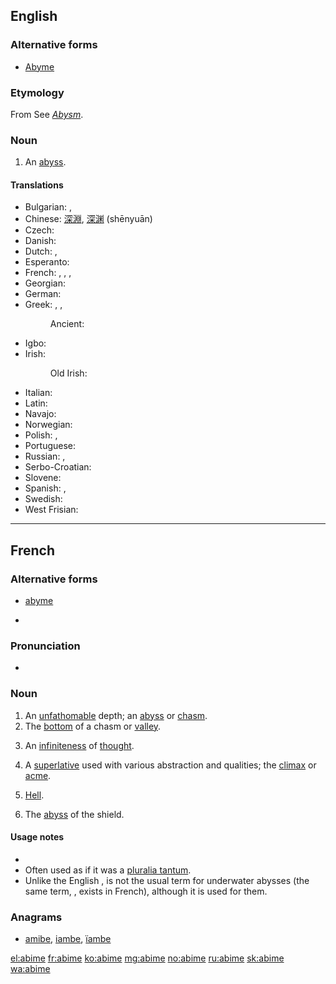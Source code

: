 ==English==

===Alternative forms===
* [[Abyme]]

===Etymology===
From {{etyl|fr|en}} {{term|abime|lang=fr}} See ''[[Abysm]]''.

===Noun===
{{en-noun}}

# {{obsolete}} An [[abyss]].

====Translations====
{{trans-top|a bottomless or unfathomed depth}}
* Bulgarian: {{t+|bg|бездна}},  {{t+|bg|пропаст}}
* Chinese: [[深淵]], [[深渊]] (shēnyuān)
* Czech: {{t+|cs|propast|f}}
* Danish: {{t-|da|afgrund|c}}
* Dutch: {{t+|nl|afgrond|m}}, {{t+|nl|ravijn|n}}
* Esperanto: {{t+|eo|abismo|xs=Esperanto}}
* French: {{t+|fr|précipice|m}}, {{t+|fr|abysse|m}}, {{t+|fr|abîme|m}}, {{t+|fr|gouffre|m}}
* Georgian: {{t-|ka|უფსკრული|sc=Geor}}
* German: {{t+|de|Abgrund|m}}
* Greek: {{t+|el|άβυσσος|f|tr=ávyssos|sc=Grek}}, {{t+|el|τάρταρα|n|p|tr=tártara|sc=Grek}}, {{t+|el|χάος|n|tr=cháos|sc=Grek}}
*: Ancient: {{tø|grc|ἄβυσσος|tr=abussos|sc=polytonic}}
* Igbo: {{tø|ig|mgbùlùgùdù}}
* Irish: {{t-|ga|aibhéis|f}}
*: Old Irish: {{tø|sga|abis}}
{{trans-mid}}
* Italian: {{t+|it|abisso|m}}
* Latin: {{t-|la|vorago|f|alt=vorāgō}}
* Navajo: {{tø|nv|doo nihonítʼį́ʼgóó ahoodzą́}}
* Norwegian: {{t+|no|avgrunn|m}}
* Polish: {{t+|pl|otchłań|f}}, {{t+|pl|przepaść|f}}
* Portuguese: {{t+|pt|abismo|m}}
* Russian: {{t+|ru|бездна|f|tr=bézdna}}, {{t+|ru|пучина|f|tr=pučína}} {{qualifier|sea}}
* Serbo-Croatian: {{t|sh|bezdan|m}}
* Slovene: {{t+|sl|brezno|n}}
* Spanish: {{t+|es|abismo|m}}, {{t+|es|sima|f}}
* Swedish: {{t+|sv|avgrund}}
* West Frisian: {{t-|fy|ôfgrûn|c|xs=West Frisian}}
{{trans-bottom}}

----

==French==

===Alternative forms===
* [[abyme]] {{qualifier|archaic}}
* {{l|fr|abîme}} {{dated|lang=fr}}

===Pronunciation===
* {{audio|Fr-abime-fr FR-Paris.ogg|Audio (Paris)}}

===Noun===
{{fr-noun|m|sort=abime}}

# An [[unfathomable]] depth; an [[abyss]] or [[chasm]].
# The [[bottom]] of a chasm or [[valley]].
# {{literary|lang=fr}} An [[infiniteness]] of [[thought]].
# {{literary|lang=fr}} A [[superlative]] used with various abstraction and qualities; the [[climax]] or [[acme]].
# {{literary|lang=fr}} [[Hell]].
# {{heraldry|lang=fr}} The [[abyss]] of the shield.

====Usage notes====
* {{fr-note reformed spelling}}
* Often used as if it was a [[pluralia tantum]].
* Unlike the English {{term|abyss}}, {{term||abime}} is not the usual term for underwater abysses (the same term, {{term|abysse}}, exists in French), although it is used for them.

===Anagrams===
* [[amibe#French|amibe]], [[iambe#French|iambe]], [[ïambe#French|ïambe]]

[[el:abime]]
[[fr:abime]]
[[ko:abime]]
[[mg:abime]]
[[no:abime]]
[[ru:abime]]
[[sk:abime]]
[[wa:abime]]